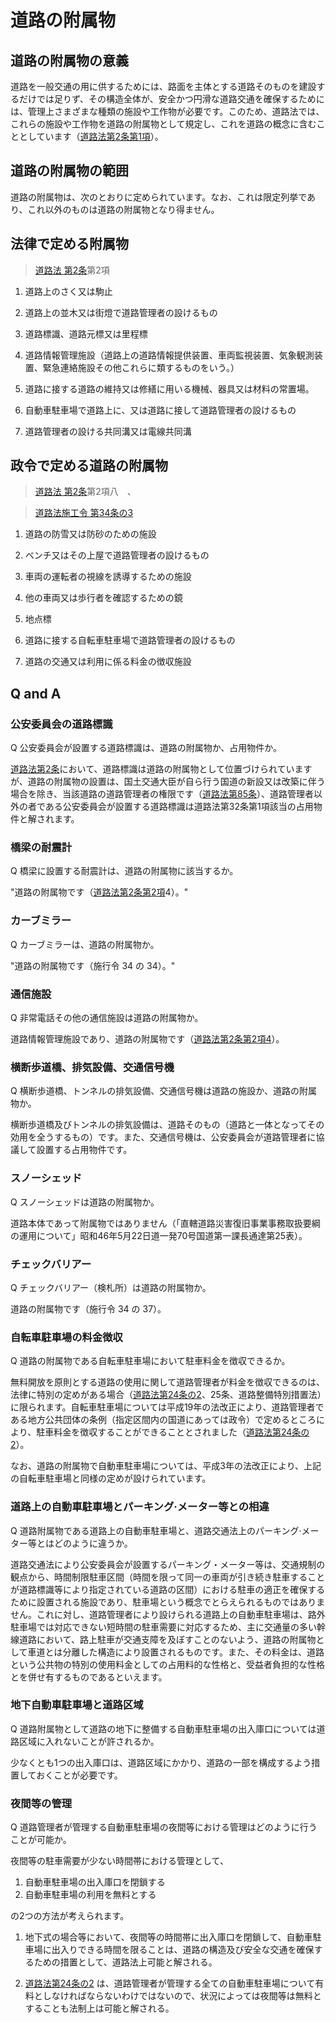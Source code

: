 # 道路の附属物



## 道路の附属物の意義



道路を一般交通の用に供するためには、路面を主体とする道路そのものを建設するだけでは足りず、その構造全体が、安全かつ円滑な道路交通を確保するためには、管理上さまざまな種類の施設や工作物が必要です。このため、道路法では、これらの施設や工作物を道路の附属物として規定し、これを道路の概念に含むこととしています（[道路法第2条第1項](https://elaws.e-gov.go.jp/document?lawid=327AC1000000180#Mp-At_2)）。


## 道路の附属物の範囲



道路の附属物は、次のとおりに定められています。なお、これは限定列挙であり、これ以外のものは道路の附属物となり得ません。


## 法律で定める附属物



> [道路法 第2条](https://elaws.e-gov.go.jp/document?lawid=327AC1000000180#Mp-At_2)第2項



1. 道路上のさく又は駒止



2. 道路上の並木又は街燈で道路管理者の設けるもの



3. 道路標識、道路元標又は里程標



4. 道路情報管理施設（道路上の道路情報提供装置、車両監視装置、気象観測装置、緊急連絡施設その他これらに類するものをいう。）



5. 道路に接する道路の維持又は修繕に用いる機械、器具又は材料の常置場。



6. 自動車駐車場で道路上に、又は道路に接して道路管理者の設けるもの



7. 道路管理者の設ける共同溝又は電線共同溝



## 政令で定める道路の附属物



> [道路法 第2条](https://elaws.e-gov.go.jp/document?lawid=327AC1000000180#Mp-At_2)第2項八　、

> [道路法施工令 第34条の3](https://elaws.e-gov.go.jp/document?lawid=327CO0000000479#Mp-At_34_3)





1. 道路の防雪又は防砂のための施設



2. ベンチ又はその上屋で道路管理者の設けるもの



3. 車両の運転者の視線を誘導するための施設



4. 他の車両又は歩行者を確認するための鏡



5. 地点標



6. 道路に接する自転車駐車場で道路管理者の設けるもの



7. 道路の交通又は利用に係る料金の徴収施設



## Q and A



### 公安委員会の道路標識



Q 公安委員会が設置する道路標識は、道路の附属物か、占用物件か。



[道路法第2条](https://elaws.e-gov.go.jp/document?lawid=327AC1000000180#Mp-At_2)において、道路標識は道路の附属物として位置づけられていますが、道路の附属物の設置は、国土交通大臣が自ら行う国道の新設又は改築に伴う場合を除き、当該道路の道路管理者の権限です（[道路法第85条](https://elaws.e-gov.go.jp/document?lawid=327AC1000000180#Mp-At_85)）、道路管理者以外の者である公安委員会が設置する道路標識は道路法第32条第1項該当の占用物件と解されます。


### 橋梁の耐震計



Q 橋梁に設置する耐震計は、道路の附属物に該当するか。



"道路の附属物です（[道路法第2条第2項](https://elaws.e-gov.go.jp/document?lawid=327AC1000000180#Mp-At_2)4）。"


### カーブミラー



Q カーブミラーは、道路の附属物か。



"道路の附属物です（施行令 34 の 34）。"


### 通信施設



Q 非常電話その他の通信施設は道路の附属物か。



道路情報管理施設であり、道路の附属物です（[道路法第2条第2項4](https://elaws.e-gov.go.jp/document?lawid=327AC1000000180#Mp-At_2-2-4)）。


### 横断歩道橋、排気設備、交通信号機



Q 横断歩道橋、トンネルの排気設備、交通信号機は道路の施設か、道路の附属物か。



横断歩道橋及びトンネルの排気設備は、道路そのもの（道路と一体となってその効用を全うするもの）です。また、交通信号機は、公安委員会が道路管理者に協議して設置する占用物件です。


### スノーシェッド



Q スノーシェッドは道路の附属物か。



道路本体であって附属物ではありません（「直轄道路災害復旧事業事務取扱要綱の運用について」昭和46年5月22日道一発70号国道第一課長通達第25表）。


### チェックバリアー



Q チェックバリアー（検札所）は道路の附属物か。



道路の附属物です（施行令 34 の 37）。


### 自転車駐車場の料金徴収



Q 道路の附属物である自転車駐車場において駐車料金を徴収できるか。



無料開放を原則とする道路の使用に関して道路管理者が料金を徴収できるのは、法律に特別の定めがある場合（[道路法第24条の2](https://elaws.e-gov.go.jp/document?lawid=327AC1000000180#Mp-At_24_2)、25条、道路整備特別措置法）に限られます。自転車駐車場については平成19年の法改正により、道路管理者である地方公共団体の条例（指定区間内の国道にあっては政令）で定めるところにより、駐車料金を徴収することができることとされました（[道路法第24条の2](https://elaws.e-gov.go.jp/document?lawid=327AC1000000180#Mp-At_24_2)）。


なお、道路の附属物で自動車駐車場については、平成3年の法改正により、上記の自転車駐車場と同様の定めが設けられています。


### 道路上の自動車駐車場とパーキング·メーター等との相違



Q 道路附属物である道路上の自動車駐車場と、道路交通法上のパーキング·メーター等とはどのように違うか。



道路交通法により公安委員会が設置するパーキング・メーター等は、交通規制の観点から、時間制限駐車区間（時間を限って同一の車両が引き続き駐車することが道路標識等により指定されている道路の区間）における駐車の適正を確保するために設置される施設であり、駐車場という概念でとらえられるものではありません。これに対し、道路管理者により設けられる道路上の自動車駐車場は、路外駐車場では対応できない短時間の駐車需要に対応するため、主に交通量の多い幹線道路において、路上駐車が交通支障を及ぼすことのないよう、道路の附属物として車道とは分離した構造により設置されるものです。また、その料金は、道路という公共物の特別の使用料金としての占用料的な性格と、受益者負担的な性格とを併せ有するものであるといえます。


### 地下自動車駐車場と道路区域



Q 道路附属物として道路の地下に整備する自動車駐車場の出入庫口については道路区域に入れないことが許されるか。



少なくとも1つの出入庫口は、道路区域にかかり、道路の一部を構成するよう措置しておくことが必要です。


### 夜間等の管理



Q 道路管理者が管理する自動車駐車場の夜間等における管理はどのように行うことが可能か。



夜間等の駐車需要が少ない時間帯における管理として、

1. 自動車駐車場の出入庫口を閉鎖する
2. 自動車駐車場の利用を無料とする

の2つの方法が考えられます。


1. 地下式の場合等において、夜間等の時間帯に出入庫口を閉鎖して、自動車駐車場に出入りできる時間を限ることは、道路の構造及び安全な交通を確保するための措置として、道路法上可能と解される。



2. [道路法第24条の2](https://elaws.e-gov.go.jp/document?lawid=327AC1000000180#Mp-At_24_2) は、道路管理者が管理する全ての自動車駐車場について有料としなければならないわけではないので、状況によっては夜間等は無料とすることも法制上は可能と解される。
